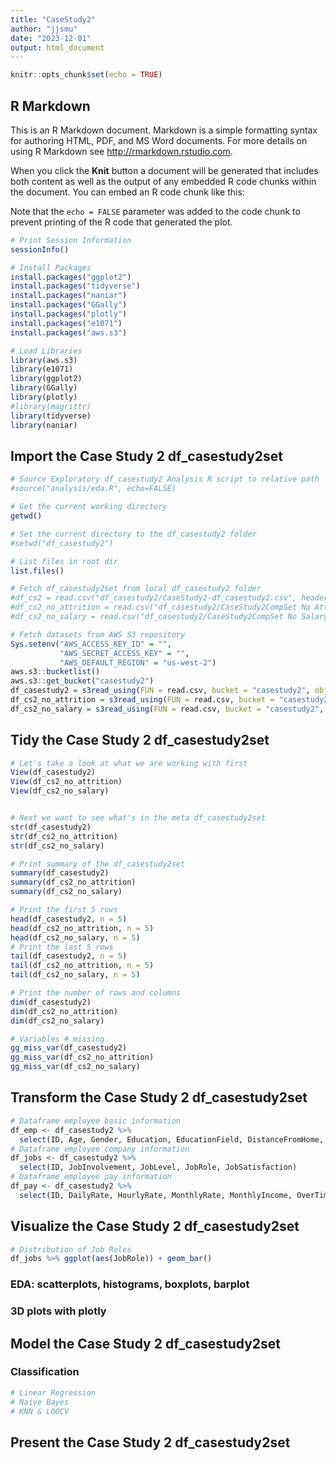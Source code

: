 ```yaml
---
title: "CaseStudy2"
author: "jjsmu"
date: "2023-12-01"
output: html_document
---
```


```r
knitr::opts_chunk$set(echo = TRUE)
```

## R Markdown

This is an R Markdown document. Markdown is a simple formatting syntax for authoring HTML, PDF, and MS Word documents. For more details on using R Markdown see <http://rmarkdown.rstudio.com>.

When you click the **Knit** button a document will be generated that includes both content as well as the output of any embedded R code chunks within the document. You can embed an R code chunk like this:

Note that the `echo = FALSE` parameter was added to the code chunk to prevent printing of the R code that generated the plot.

```r

# Print Session Information 
sessionInfo()

# Install Packages
install.packages("ggplot2")
install.packages("tidyverse")
install.packages("naniar")
install.packages("GGally")
install.packages("plotly")
install.packages("e1071")
install.packages("aws.s3")

# Load Libraries
library(aws.s3)
library(e1071)
library(ggplot2)
library(GGally)
library(plotly)
#library(magrittr)
library(tidyverse)
library(naniar)
```

## Import the Case Study 2 df_casestudy2set

```r

# Source Exploratory df_casestudy2 Analysis R script to relative path
#source("analysis/eda.R", echo=FALSE)

# Get the current working directory
getwd()

# Set the current directory to the df_casestudy2 folder
#setwd("df_casestudy2")

# List files in root dir
list.files()

# Fetch df_casestudy2set from local df_casestudy2 folder
#df_cs2 = read.csv("df_casestudy2/CaseStudy2-df_casestudy2.csv", header = TRUE) # TODO change to relative path file
#df_cs2_no_attrition = read.csv("df_casestudy2/CaseStudy2CompSet No Attrition.csv", header = TRUE) # TODO change to relative path file
#df_cs2_no_salary = read.csv("df_casestudy2/CaseStudy2CompSet No Salary.csv", header = TRUE) # TODO change to relative path file

# Fetch datasets from AWS S3 repository
Sys.setenv("AWS_ACCESS_KEY_ID" = "",
           "AWS_SECRET_ACCESS_KEY" = "",
           "AWS_DEFAULT_REGION" = "us-west-2")
aws.s3::bucketlist()
aws.s3::get_bucket("casestudy2")
df_casestudy2 = s3read_using(FUN = read.csv, bucket = "casestudy2", object = "CaseStudy2-data.csv")
df_cs2_no_attrition = s3read_using(FUN = read.csv, bucket = "casestudy2", object = "CaseStudy2CompSet No Attrition.csv")
df_cs2_no_salary = s3read_using(FUN = read.csv, bucket = "casestudy2", object = "CaseStudy2CompSet No Salary.csv")

```
## Tidy the Case Study 2 df_casestudy2set

```r
# Let's take a look at what we are working with first
View(df_casestudy2)
View(df_cs2_no_attrition)
View(df_cs2_no_salary)


# Next we want to see what's in the meta df_casestudy2set 
str(df_casestudy2)
str(df_cs2_no_attrition)
str(df_cs2_no_salary)

# Print summary of the df_casestudy2set
summary(df_casestudy2)
summary(df_cs2_no_attrition)
summary(df_cs2_no_salary)

# Print the first 5 rows 
head(df_casestudy2, n = 5)
head(df_cs2_no_attrition, n = 5)
head(df_cs2_no_salary, n = 5)
# Print the last 5 rows
tail(df_casestudy2, n = 5)
tail(df_cs2_no_attrition, n = 5)
tail(df_cs2_no_salary, n = 5)

# Print the number of rows and columns
dim(df_casestudy2)
dim(df_cs2_no_attrition)
dim(df_cs2_no_salary)

# Variables # missing
gg_miss_var(df_casestudy2)
gg_miss_var(df_cs2_no_attrition)
gg_miss_var(df_cs2_no_salary)

```

## Transform the Case Study 2 df_casestudy2set
```r
# Dataframe employee basic information
df_emp <- df_casestudy2 %>% 
  select(ID, Age, Gender, Education, EducationField, DistanceFromHome, MaritalStatus, NumCompaniesWorked, TotalWorkingYears, YearsAtCompany, YearsInCurrentRole, YearsWithCurrManager, YearsSinceLastPromotion)
# Dataframe employee company information
df_jobs <- df_casestudy2 %>%
  select(ID, JobInvolvement, JobLevel, JobRole, JobSatisfaction)
# Dataframe employee pay information
df_pay <- df_casestudy2 %>%
  select(ID, DailyRate, HourlyRate, MonthlyRate, MonthlyIncome, OverTime)
```

## Visualize the Case Study 2 df_casestudy2set
```r
# Distribution of Job Roles
df_jobs %>% ggplot(aes(JobRole)) + geom_bar() 


```


### EDA: scatterplots, histograms, boxplots, barplot
### 3D plots with plotly

## Model the Case Study 2 df_casestudy2set

### Classification
```r
# Linear Regression
# Naive Bayes
# KNN & LOOCV
```

## Present the Case Study 2 df_casestudy2set